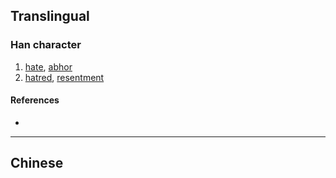 {{character info/new}}
{{also|懟}}
==Translingual==

===Han character===
{{Han char|rn=61|rad=心|as=05|sn=8|four=|canj=EIP|ids=⿱对心}}

# [[hate]], [[abhor]]
# [[hatred]], [[resentment]]

====References====
* {{Han ref|kx=0383.111|hdz=42282.050|uh=603C|ud=24636}}

----

==Chinese==
{{zh-see|懟}}